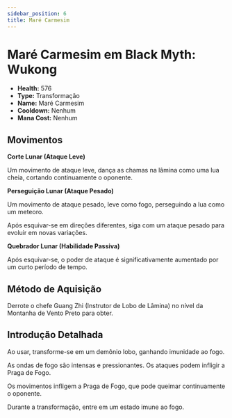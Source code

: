 ```yaml
---
sidebar_position: 6
title: Maré Carmesim
---
```


# Maré Carmesim em Black Myth: Wukong

- **Health:** 576
- **Type:** Transformação
- **Name:** Maré Carmesim
- **Cooldown:** Nenhum
- **Mana Cost:** Nenhum

## Movimentos

**Corte Lunar (Ataque Leve)**

Um movimento de ataque leve, dança as chamas na lâmina como uma lua cheia, cortando continuamente o oponente.

**Perseguição Lunar (Ataque Pesado)**

Um movimento de ataque pesado, leve como fogo, perseguindo a lua como um meteoro.

Após esquivar-se em direções diferentes, siga com um ataque pesado para evoluir em novas variações.

**Quebrador Lunar (Habilidade Passiva)**

Após esquivar-se, o poder de ataque é significativamente aumentado por um curto período de tempo.

## Método de Aquisição

Derrote o chefe Guang Zhi (Instrutor de Lobo de Lâmina) no nível da Montanha de Vento Preto para obter.

## Introdução Detalhada

Ao usar, transforme-se em um demônio lobo, ganhando imunidade ao fogo.

As ondas de fogo são intensas e pressionantes. Os ataques podem infligir a Praga de Fogo.

Os movimentos infligem a Praga de Fogo, que pode queimar continuamente o oponente.

Durante a transformação, entre em um estado imune ao fogo.